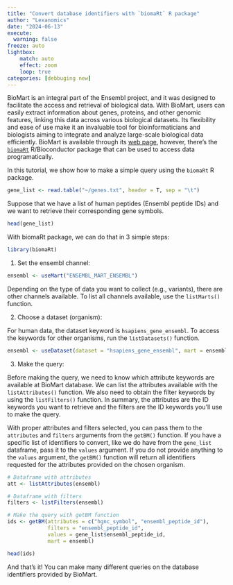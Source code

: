 ```yaml
---
title: "Convert database identifiers with `biomaRt` R package"
author: "Lexanomics"
date: "2024-06-13"
execute:
  warning: false
freeze: auto
lightbox:
    match: auto
    effect: zoom
    loop: true
categories: [debbuging new]
---
```


BioMart is an integral part of the Ensembl project, and it was designed to facilitate the access and retrieval of biological data. With BioMart, users can easily extract information about genes, proteins, and other genomic features, linking this data across various biological datasets. Its flexibility and ease of use make it an invaluable tool for bioinformaticians and biologists aiming to integrate and analyze large-scale biological data efficiently. BioMart is available through its [web page](http://www.ensembl.org/info/data/biomart/index.html), however, there's the [`biomaRt`](https://bioconductor.org/packages/release/bioc/html/biomaRt.html) R/Bioconductor package that can be used to access data programatically.

In this tutorial, we show how to make a simple query using the `biomaRt` R package.

```r
gene_list <- read.table("~/genes.txt", header = T, sep = "\t")
```

Suppose that we have a list of human peptides (Ensembl peptide IDs) and we want to retrieve their corresponding gene symbols.

```r
head(gene_list)
```

With biomaRt package, we can do that in 3 simple steps:

```r
library(biomaRt)
```

1. Set the ensembl channel: 

```r
ensembl <- useMart("ENSEMBL_MART_ENSEMBL")
```

Depending on the type of data you want to collect (e.g., variants), there are other channels available. To list all channels available, use the `listMarts()` function. 

2. Choose a dataset (organism): 

For human data, the dataset keyword is `hsapiens_gene_ensembl`. To access the keywords for other organisms, run the `listDatasets()` function. 

```r
ensembl <- useDataset(dataset = "hsapiens_gene_ensembl", mart = ensembl)
```

3. Make the query:

Before making the query, we need to know which attribute keywords are available at BioMart database. We can list the attributes available with the `listAttributes()` function. We also need to obtain the filter keywords by using the `listFilters()` function. In summary, the attributes are the ID keywords you want to retrieve and the filters are the ID keywords you'll use to make the query. 

With proper attributes and filters selected, you can pass them to the `attributes` and `filters` arguments from the `getBM()` function. If you have a specific list of identifiers to convert, like we do have from the `gene_list` dataframe, pass it to the `values` argument. If you do not provide anything to the `values` argument, the `getBM()` function will return all identifiers requested for the attributes provided on the chosen organism.  

```r
# Dataframe with attributes
att <- listAttributes(ensembl)

# Dataframe with filters
filters <- listFilters(ensembl)

# Make the query with getBM function
ids <- getBM(attributes = c("hgnc_symbol", "ensembl_peptide_id"),
             filters = "ensembl_peptide_id",
             values = gene_list$ensembl_peptide_id,
             mart = ensembl)

head(ids)
```

And that's it! You can make many different queries on the database identifiers provided by BioMart.



